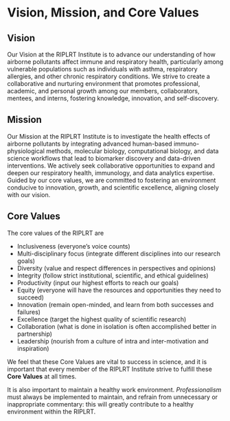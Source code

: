 # Vision, Mission, and Core Values

## Vision
Our Vision at the RIPLRT Institute is to advance our understanding of how airborne pollutants affect immune and respiratory health, particularly among vulnerable populations such as individuals with asthma, respiratory allergies, and other chronic respiratory conditions. We strive to create a collaborative and nurturing environment that promotes professional, academic, and personal growth among our members, collaborators, mentees, and interns, fostering knowledge, innovation, and self-discovery.

## Mission
Our Mission at the RIPLRT Institute is to investigate the health effects of airborne pollutants by integrating advanced human-based immuno-physiological methods, molecular biology, computational biology, and data science workflows that lead to biomarker discovery and data-driven interventions. We actively seek collaborative opportunities to expand and deepen our respiratory health, immunology, and data analytics expertise. Guided by our core values, we are committed to fostering an environment conducive to innovation, growth, and scientific excellence, aligning closely with our vision.

## Core Values
The core values of the RIPLRT are 

- Inclusiveness (everyone’s voice counts)
- Multi-disciplinary focus (integrate different disciplines into our research goals)
- Diversity (value and respect differences in perspectives and opinions)
- Integrity (follow strict institutional, scientific, and ethical guidelines)
- Productivity (input our highest efforts to reach our goals)
- Equity (everyone will have the resources and opportunities they need to succeed)
- Innovation (remain open-minded, and learn from both successes and failures)
- Excellence (target the highest quality of scientific research)
- Collaboration (what is done in isolation is often accomplished better in partnership)
- Leadership (nourish from a culture of intra and inter-motivation and inspiration)

We feel that these Core Values are vital to success in science, and it is important that every member of the RIPLRT Institute strive to fulfill these **Core Values** at all times.

It is also important to maintain a healthy work environment. *Professionalism* must always be implemented to maintain, and refrain from unnecessary or inappropriate commentary: this will greatly contribute to a healthy environment within the RIPLRT. 